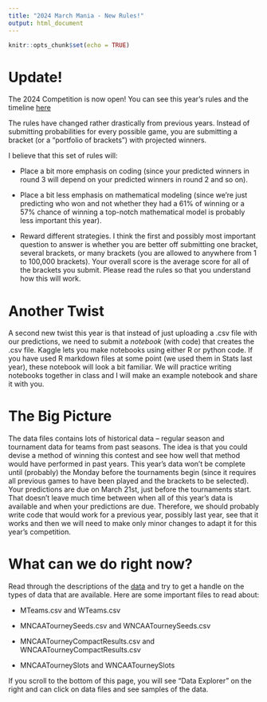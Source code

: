 ```yaml
---
title: "2024 March Mania - New Rules!"
output: html_document
---
```


```r
knitr::opts_chunk$set(echo = TRUE)
```

# Update!

The 2024 Competition is now open!  You can see this year's rules and the timeline <a href="https://www.kaggle.com/competitions/march-machine-learning-mania-2024" target="_blank">here</a>

The rules have changed rather drastically from previous years.  Instead of submitting probabilities for every possible game, you are submitting a bracket (or a "portfolio of brackets") with projected winners.  

I believe that this set of rules will:

* Place a bit more emphasis on coding (since your predicted winners in round 3 will depend on your predicted winners in round 2 and so on).

* Place a bit less emphasis on mathematical modeling (since we're just predicting who won and not whether they had a 61% of winning or a 57% chance of winning a top-notch mathematical model is probably less important this year).

* Reward different strategies.  I think the first and possibly most important question to answer is whether you are better off submitting one bracket, several brackets, or many brackets (you are allowed to anywhere from 1 to 100,000 brackets).  Your overall score is the average score for all of the brackets you submit.  Please read the rules so that you understand how this will work.

# Another Twist

A second new twist this year is that instead of just uploading a .csv file with our predictions, we need to submit a *notebook* (with code) that creates the .csv file.  Kaggle lets you make notebooks using either R or python code.  If you have used R markdown files at some point (we used them in Stats last year), these notebook will look a bit familiar.  We will practice writing notebooks together in class and I will make an example notebook and share it with you.

# The Big Picture

The data files contains lots of historical data -- regular season and tournament data for teams from past seasons.  The idea is that you could devise a method of winning this contest and see how well that method would have performed in past years.  This year's data won't be complete until (probably) the Monday before the tournaments begin (since it requires all previous games to have been played and the brackets to be selected).  Your predictions are due on March 21st, just before the tournaments start.  That doesn't leave much time between when all of this year's data is available and when your predictions are due.  Therefore, we should probably write code that would work for a previous year, possibly last year, see that it works and then we will need to make only minor changes to adapt it for this year's competition.

# What can we do right now?

Read through the descriptions of the <a href="https://www.kaggle.com/competitions/march-machine-learning-mania-2024/data" target="_blank">data</a> and try to get a handle on the types of data that are available. Here are some important files to read about:

* MTeams.csv and WTeams.csv

* MNCAATourneySeeds.csv and WNCAATourneySeeds.csv

* MNCAATourneyCompactResults.csv and WNCAATourneyCompactResults.csv

* MNCAATourneySlots and WNCAATourneySlots

If you scroll to the bottom of this page, you will see "Data Explorer" on the right and can click on data files and see samples of the data.


